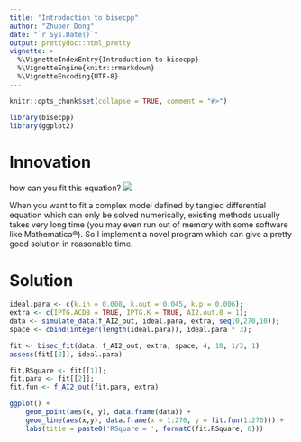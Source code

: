 ```yaml
---
title: "Introduction to bisecpp"
author: "Zhuoer Dong"
date: "`r Sys.Date()`"
output: prettydoc::html_pretty
vignette: >
  %\VignetteIndexEntry{Introduction to bisecpp}
  %\VignetteEngine{knitr::rmarkdown}
  %\VignetteEncoding{UTF-8}
---
```


```r
knitr::opts_chunk$set(collapse = TRUE, comment = "#>")
```



```r
library(bisecpp)
library(ggplot2)
```



# Innovation

how can you fit this equation?
![](images/model.png)

When you want to fit a complex model defined by tangled differential equation which can only be solved numerically, existing methods usually takes very long time (you may even run out of memory with some software like Mathematica®). So I implement a novel program which can give a pretty good solution in reasonable time.



# Solution

```r
ideal.para <- c(k.in = 0.008, k.out = 0.045, k.p = 0.006);
extra <- c(IPTG.ACDB = TRUE, IPTG.K = TRUE, AI2.out.0 = 1);
data <- simulate_data(f_AI2_out, ideal.para, extra, seq(0,270,10));
space <- cbind(integer(length(ideal.para)), ideal.para * 3);

fit <- bisec_fit(data, f_AI2_out, extra, space, 4, 10, 1/3, 1)
assess(fit[[2]], ideal.para)

fit.RSquare <- fit[[1]];
fit.para <- fit[[2]];
fit.fun <- f_AI2_out(fit.para, extra)

ggplot() + 
	geom_point(aes(x, y), data.frame(data)) + 
	geom_line(aes(x,y), data.frame(x = 1:270, y = fit.fun(1:270))) + 
	labs(title = paste0('RSquare = ', formatC(fit.RSquare, 6)))
```
